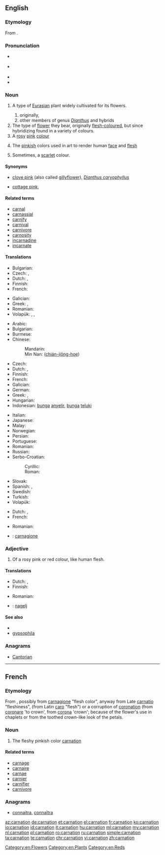 ==English==
{{wikipedia}}

===Etymology===
From {{etyl|frm|en}} {{term|carnation||person's color or complexion|lang=frm}}.

===Pronunciation===
* {{a|UK}} {{IPA|/kɑːˈneɪ.ʃən/}}
* {{a|US}} {{IPA|/kɑɹˈneɪ.ʃən/}}
* {{audio|en-us-carnation.ogg|Audio (US)}}
* {{rhymes|eɪʃən}}

===Noun===
{{en-noun|~|carnations}}

# {{qualifier|botany}} A type of [[Eurasian]] plant widely cultivated for its flowers.
## originally, {{taxlink|Dianthus caryophyllus|species}}
## other members of genus ''[[Dianthus]]'' and hybrids
# The type of [[flower]] they bear, originally [[flesh-coloured]], but since hybridizing found in a variety of colours.
# A [[rose|rosy]] [[pink]] [[colour]]
#: {{color panel|FFA6C9}}
# {{context|archaic|lang=en}} The [[pinkish]] colors used in art to render human [[face]] and [[flesh]]
# Sometimes, a [[scarlet]] colour.

====Synonyms====
* {{sense|plant, flower}} [[clove pink]] (also called [[gillyflower]]), {{qualifier|[[ancestor]] of the carnation}} ''[[Dianthus caryophyllus]]''
* {{sense|plant, flower}} [[cottage pink]], {{taxlink|Dianthus plumarius|species}}

====Related terms====
* [[carnal]]
* [[carnassial]]
* [[carnify]]
* [[carnival]]
* [[carnivore]]
* [[carnosity]]
* [[incarnadine]]
* [[incarnate]]

====Translations====
{{trans-top|plant}}
* Bulgarian: {{t|bg|карамфил|m}}
* Czech: {{t|cs|karafiát|m}}, {{t|cs|hvozdík|m}}
* Dutch: {{t+|nl|anjer|m|f}}, {{t|nl|anjelier|m|f}}
* Finnish: {{t|fi|tarhaneilikka}}
* French: {{t+|fr|œillet}}
{{trans-mid}}
* Galician: {{t|gl|caraveleira|f}}
* Greek: {{t+|el|γαριφαλιά|f|sc=Grek}}, {{t+|el|γαρυφαλλιά|f|sc=Grek}}
* Romanian: {{t+|ro|garoafă|f}}
* Volapük: {{qualifier|Dianthus caryophyllus}} {{t|vo|kariof}}, {{qualifier|Dianthus}} {{t|vo|diant}}, {{qualifier|Dianthus plumarius}} {{t|vo|plümadiant}}
{{trans-bottom}}

{{trans-top|flower}}
* Arabic: {{t+|ar|قرنفل|m|tr=qaránful}}
* Bulgarian: {{t|bg|карамфил|m|tr=karamfil}}
* Burmese: {{t+|my|ဇော်မွှား|tr=zàw-hmwá|sc=Mymr}}
* Chinese:
*: Mandarin: {{t+|cmn|康乃馨|tr=kāngnǎixīn|sc=Hani}}
*: Min Nan: {{zh-ts|剪絨花|剪绒花}} ([[chián-jiông-hoe]])
* Czech: {{t|cs|karafiát|m}}
* Dutch: {{t+|nl|anjer|m|f}}, {{t|nl|anjelier|m|f}}
* Finnish: {{t+|fi|neilikka}}
* French: {{t+|fr|œillet|m}}
* Galician: {{t|gl|caravel|m}}
* German: {{t+|de|Nelke|f}}
* Greek: {{t+|el|γαρίφαλο|n|sc=Grek}}, {{t+|el|γαρύφαλλο|n|sc=Grek}}
* Hungarian: {{t+|hu|szegfű}}
* Indonesian: [[bunga]] [[anyelir]], [[bunga]] [[teluki]]
{{trans-mid}}
* Italian: {{t+|it|garofano|m}}
* Japanese: {{t|ja|カーネーション|tr=kānēshon}}
* Malay: {{t|ms|bunga teluki}}
* Norwegian: {{t|no|nelikk|c}}
* Persian: {{t+|fa|میخک|tr=mixak|sc=fa-Arab}}
* Portuguese: {{t+|pt|cravo}}
* Romanian: {{t+|ro|garoafă}}
* Russian: {{t+|ru|гвоздика|f|tr=gvozdíka}}
* Serbo-Croatian:
*: Cyrillic: {{t|sh|каранфил|m|sc=Cyrl}}
*: Roman: {{t|sh|karanfil|m|sc=Cyrl}}
* Slovak: {{t|sk|hrebíček|m}}
* Spanish: {{t|es|clavel|m}}, {{t|es|carnalización|f}}
* Swedish: {{t+|sv|nejlika|c}}
* Turkish: {{t+|tr|karanfil}}
* Volapük: {{t|vo|kariofaflor}}
{{trans-bottom}}

{{trans-top|colour}}
* Dutch: {{t|nl|carnatie}}, {{t+|nl|vleeskleur}}
* French: {{t+|fr|carnation}}
{{trans-mid}}
* Romanian: {{t+|ro|carnație|f}}
{{trans-bottom}}

{{checktrans-top}}
* {{ttbc|it}}: [[carnagione]]
{{trans-mid}}
{{trans-bottom}}

===Adjective===
{{en-adj|-}}

# Of a rosy pink or red colour, like human flesh.

====Translations====
{{trans-top|colour}}
* Dutch: {{t|nl|carnatie}}, {{t+|nl|vleeskleurig}}
* Finnish: {{t|fi|heleänpunainen}}
{{trans-mid}}
* Romanian: {{t+|ro|roz}}
{{trans-bottom}}

{{checktrans}}
<!--Remove this section once all of the translations below have been moved into the tables above.-->
* {{ttbc|sl}}: [[nagelj]] {{g|m}}

====See also====
* {{list:reds/en}}
* [[gypsophila]]

===Anagrams===
* [[Cantorian#English|Cantorian]]

[[Category:en:Flowers]]
[[Category:en:Plants]]
[[Category:en:Reds]]

----

==French==

===Etymology===
From {{etyl|frm|fr}}, possibly from {{etyl|it|fr}} [[carnagione]] "flesh color", anyway from Late {{etyl|la|fr}} [[carnatio]] "fleshiness", (from Latin [[caro]] "flesh") or a corruption of [[coronation]] (from [[coronare]] 'to crown', from [[corona]] 'crown'; because of the flower's use in chaplets or from the toothed crown-like look of the petals.

===Noun===
{{head|fr|noun|g=f}}

# The fleshy pinkish color [[#English|carnation]]

====Related terms====
* [[carnage]]
* [[carnaire]]
* [[carnae]]
* [[carnier]]
* [[carnifier]]
* [[carnivore]]

===Anagrams===
* [[connaitra#French|connaitra]], [[connaîtra#French|connaîtra]]

[[az:carnation]]
[[de:carnation]]
[[et:carnation]]
[[el:carnation]]
[[fr:carnation]]
[[ko:carnation]]
[[io:carnation]]
[[id:carnation]]
[[it:carnation]]
[[hu:carnation]]
[[ml:carnation]]
[[my:carnation]]
[[nl:carnation]]
[[pl:carnation]]
[[ro:carnation]]
[[ru:carnation]]
[[simple:carnation]]
[[ta:carnation]]
[[te:carnation]]
[[chr:carnation]]
[[vi:carnation]]
[[zh:carnation]]